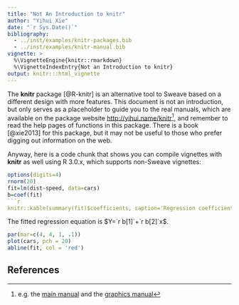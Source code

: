 ```yaml
---
title: "Not An Introduction to knitr"
author: "Yihui Xie"
date: "`r Sys.Date()`"
bibliography:
  - ../inst/examples/knitr-packages.bib
  - ../inst/examples/knitr-manual.bib
vignette: >
  %\VignetteEngine{knitr::rmarkdown}
  %\VignetteIndexEntry{Not an Introduction to knitr}
output: knitr:::html_vignette
---
```


The **knitr** package [@R-knitr] is an alternative tool to Sweave based on a
different design with more features. This document is not an introduction,
but only serves as a placeholder to guide you to the real manuals, which are
available on the package website <http://yihui.name/knitr>^[e.g. the [main
manual](http://yihui.name/knitr/demo/manual/) and the [graphics
manual](http://yihui.name/knitr/demo/graphics/)], and remember to read the help pages of
functions in this package. There is a book [@xie2013] for this package, but
it may not be useful to those who prefer digging out information on the web.

Anyway, here is a code chunk that shows you can compile vignettes with
**knitr** as well using R 3.0.x, which supports non-Sweave vignettes:

```r
options(digits=4)
rnorm(20)
fit=lm(dist~speed, data=cars)
b=coef(fit)
```r
knitr::kable(summary(fit)$coefficients, caption='Regression coefficients.')
```

The fitted regression equation is $Y=`r b[1]`+`r b[2]`x$.

```r
par(mar=c(4, 4, 1, .1))
plot(cars, pch = 20)
abline(fit, col = 'red')
```

## References
